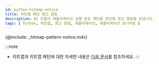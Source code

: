 ```yaml
---
id: python-hitmap-notice
title: 히트맵 패턴 경고 알림
description: AI 모듈이 애플리케이션 실행 분포 패턴을 판단해 경고 알림을 보냅니다.
tags: [ Python, 히트맵, 경고 알림, 애플리케이션, 애플리케이션 모니터링 ]
---
```


{@include: _hitmap-pattern-notice.mdx}

:::note
* 히트맵과 히트맵 패턴에 대한 자세한 내용은 [다음 문서](../track-transactions/python-trs-view)를 참조하세요.
:::